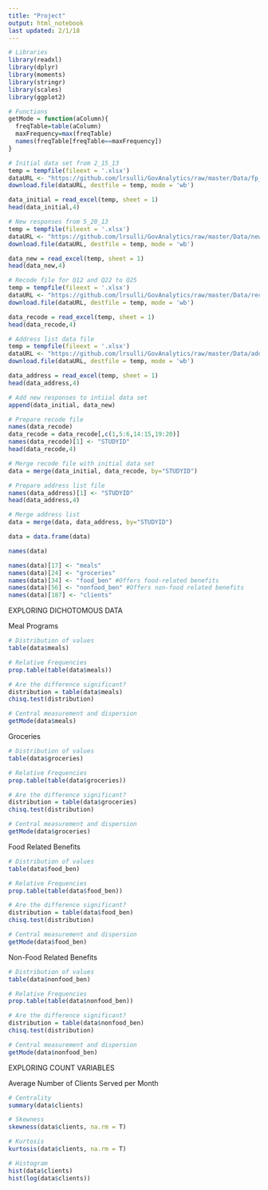 ```yaml
---
title: "Project"
output: html_notebook
last updated: 2/1/18
---
```


```r
# Libraries
library(readxl)
library(dplyr)
library(moments)
library(stringr)
library(scales)
library(ggplot2)

# Functions
getMode = function(aColumn){
  freqTable=table(aColumn)
  maxFrequency=max(freqTable)
  names(freqTable[freqTable==maxFrequency])
}
```

```r
# Initial data set from 2_15_13
temp = tempfile(fileext = '.xlsx')
dataURL <- "https://github.com/lrsulli/GovAnalytics/raw/master/Data/fp_survey_2_15_13.xlsx"
download.file(dataURL, destfile = temp, mode = 'wb')

data_initial = read_excel(temp, sheet = 1)
head(data_initial,4)

# New responses from 5_20_13
temp = tempfile(fileext = '.xlsx')
dataURL <- "https://github.com/lrsulli/GovAnalytics/raw/master/Data/new_responses_5_20_13.xlsx"
download.file(dataURL, destfile = temp, mode = 'wb')

data_new = read_excel(temp, sheet = 1)
head(data_new,4)

# Recode file for Q12 and Q22 to Q25
temp = tempfile(fileext = '.xlsx')
dataURL <- "https://github.com/lrsulli/GovAnalytics/raw/master/Data/recode_Q12_Q22toQ25.xlsx"
download.file(dataURL, destfile = temp, mode = 'wb')

data_recode = read_excel(temp, sheet = 1)
head(data_recode,4)

# Address list data file
temp = tempfile(fileext = '.xlsx')
dataURL <- "https://github.com/lrsulli/GovAnalytics/raw/master/Data/address_list_5_20_13.xlsx"
download.file(dataURL, destfile = temp, mode = 'wb')

data_address = read_excel(temp, sheet = 1)
head(data_address,4)
```

```r
# Add new responses to intiial data set
append(data_initial, data_new)
```

```r
# Prepare recode file
names(data_recode)
data_recode = data_recode[,c(1,5:6,14:15,19:20)]
names(data_recode)[1] <- "STUDYID"
head(data_recode,4)

# Merge recode file with initial data set
data = merge(data_initial, data_recode, by="STUDYID")

# Prepare address list file
names(data_address)[1] <- "STUDYID"
head(data_address,4)

# Merge address list
data = merge(data, data_address, by="STUDYID")

data = data.frame(data)
```

```r
names(data)

names(data)[17] <- "meals"
names(data)[24] <- "groceries"
names(data)[34] <- "food_ben" #Offers food-related benefits
names(data)[56] <- "nonfood_ben" #Offers non-food related benefits
names(data)[187] <- "clients"
```

EXPLORING DICHOTOMOUS DATA

Meal Programs

```r
# Distribution of values
table(data$meals)

# Relative Frequencies
prop.table(table(data$meals))

# Are the difference significant?
distribution = table(data$meals)
chisq.test(distribution)

# Central measurement and dispersion
getMode(data$meals)
```

Groceries

```r
# Distribution of values
table(data$groceries)

# Relative Frequencies
prop.table(table(data$groceries))

# Are the difference significant?
distribution = table(data$groceries)
chisq.test(distribution)

# Central measurement and dispersion
getMode(data$groceries)
```

Food Related Benefits

```r
# Distribution of values
table(data$food_ben)

# Relative Frequencies
prop.table(table(data$food_ben))

# Are the difference significant?
distribution = table(data$food_ben)
chisq.test(distribution)

# Central measurement and dispersion
getMode(data$food_ben)
```

Non-Food Related Benefits

```r
# Distribution of values
table(data$nonfood_ben)

# Relative Frequencies
prop.table(table(data$nonfood_ben))

# Are the difference significant?
distribution = table(data$nonfood_ben)
chisq.test(distribution)

# Central measurement and dispersion
getMode(data$nonfood_ben)
```

EXPLORING COUNT VARIABLES

Average Number of Clients Served per Month

```r
# Centrality
summary(data$clients)

# Skewness
skewness(data$clients, na.rm = T)

# Kurtosis
kurtosis(data$clients, na.rm = T)

# Histogram
hist(data$clients)
hist(log(data$clients))
```
